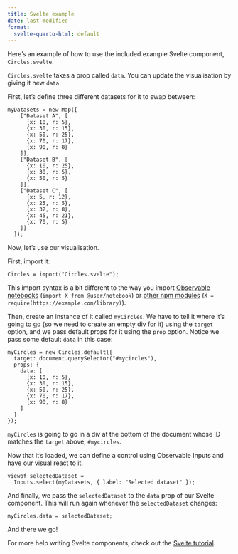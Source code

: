 ```yaml
---
title: Svelte example
date: last-modified
format:
  svelte-quarto-html: default
---
```


Here's an example of how to use the included example Svelte component, `Circles.svelte`.

`Circles.svelte` takes a prop called `data`. You can update the visualisation by giving it new `data`.

First, let's define three different datasets for it to swap between:

```ojs
myDatasets = new Map([
    ["Dataset A", [
      {x: 10, r: 5},
      {x: 30, r: 15},
      {x: 50, r: 25},
      {x: 70, r: 17},
      {x: 90, r: 8}
    ]],
    ["Dataset B", [
      {x: 10, r: 25},
      {x: 30, r: 5},
      {x: 50, r: 5}
    ]],
    ["Dataset C", [
      {x: 5, r: 12},
      {x: 25, r: 5},
      {x: 32, r: 8},
      {x: 45, r: 21},
      {x: 70, r: 5}
    ]]
  ]);
```

Now, let's use our visualisation.

First, import it:

```ojs
Circles = import("Circles.svelte");
```

:::{.callout-warning}
This import syntax is a bit different to the way you import [Observable notebooks](https://quarto.org/docs/interactive/ojs/libraries.html#observablehq) (`import X from @user/notebook`) or [other npm modules](https://quarto.org/docs/interactive/ojs/libraries.html#npm) (`X = require(https://example.com/library)`).
:::

Then, create an instance of it called `myCircles`. We have to tell it where it's going to go (so we need to create an empty div for it) using the `target` option, and we pass default props for it using the `prop` option. Notice we pass some default `data` in this case:

```ojs
myCircles = new Circles.default({
  target: document.querySelector("#mycircles"),
  props: {
    data: [
      {x: 10, r: 5},
      {x: 30, r: 15},
      {x: 50, r: 25},
      {x: 70, r: 17},
      {x: 90, r: 8}
    ]
  }
});
```

`myCircles` is going to go in a div at the bottom of the document whose ID matches the `target` above, `#mycircles`.

Now that it's loaded, we can define a control using Observable Inputs and have our visual react to it.

```ojs
viewof selectedDataset =
  Inputs.select(myDatasets, { label: "Selected dataset" });
```

And finally, we pass the `selectedDataset` to the `data` prop of our Svelte component. This will run again whenever the `selectedDataset` changes:

```ojs
myCircles.data = selectedDataset;
```

::: {#mycircles style="background-color: #eeeeee"}
:::

And there we go!

For more help writing Svelte components, check out the [Svelte tutorial](https://svelte.dev/tutorial/basics).
